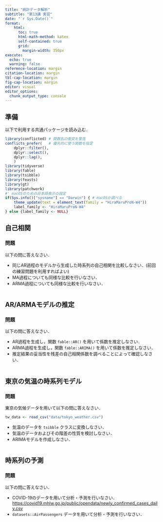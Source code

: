 ```yaml
---
title: "統計データ解析"
subtitle: "第13講 実習"
date: "`r Sys.Date()`"
format:
    html: 
      toc: true
      html-math-method: katex
      self-contained: true
      grid: 
        margin-width: 350px
execute: 
  echo: true
  warning: false
reference-location: margin
citation-location: margin
tbl-cap-location: margin
fig-cap-location: margin
editor: visual
editor_options: 
  chunk_output_type: console
---
```


## 準備

以下で利用する共通パッケージを読み込む．

```r
library(conflicted) # 関数名の衝突を警告
conflicts_prefer(   # 優先的に使う関数を指定
    dplyr::filter(),
    dplyr::select(),
    dplyr::lag(),
    )
library(tidyverse)
library(fable)
library(tsibble)
library(feasts)
library(gt)
library(patchwork)
#' macOSのための日本語表示の設定
if(Sys.info()["sysname"] == "Darwin") { # macOSか調べる
    theme_update(text = element_text(family = "HiraMaruProN-W4"))
    label_family <- "HiraMaruProN-W4"
} else {label_family <- NULL}
```

## 自己相関

### 問題

以下の問に答えなさい．

-   同じAR過程のモデルから生成した時系列の自己相関を比較しなさい．(前回の練習問題を利用すればよい)
-   MA過程についても同様な比較を行いなさい．
-   ARMA過程についても同様な比較を行いなさい．

```r

```

## AR/ARMAモデルの推定

### 問題

以下の問に答えなさい．

-   AR過程を生成し，関数 `fable::AR()` を用いて係数を推定しなさい．
-   ARMA過程を生成し，関数 `fable::ARIMA()` を用いて係数を推定しなさい．
-   推定結果の妥当性を残差の自己相関係数を調べることによって確認しなさい．


```r

```

## 東京の気温の時系列モデル

### 問題

東京の気候データを用いて以下の問に答えなさい．

``` r
tw_data <- read_csv("data/tokyo_weather.csv")
```

-   気温のデータを `tsibble` クラスに変換しなさい．
-   気温のデータおよびその階差の性質を検討しなさい．
-   ARIMAモデルを作成しなさい．


```r

```

## 時系列の予測

### 問題

以下の問に答えなさい．

-   COVID-19のデータを用いて分析・予測を行いなさい． <https://covid19.mhlw.go.jp/public/opendata/newly_confirmed_cases_daily.csv>
-   `datasets::AirPassengers` データを用いて分析・予測を行いなさい．


```r

```

